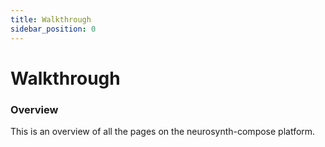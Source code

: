 ```yaml
---
title: Walkthrough
sidebar_position: 0
---
```



# Walkthrough

### Overview
This is an overview of all the pages on the neurosynth-compose platform. 

<DocCardList />